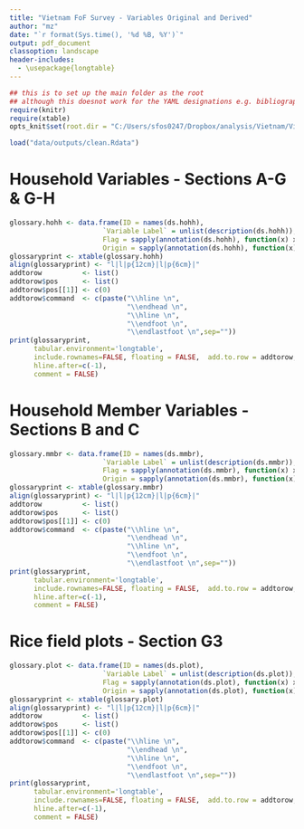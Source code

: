 ```yaml
---
title: "Vietnam FoF Survey - Variables Original and Derived"
author: "mz"
date: "`r format(Sys.time(), '%d %B, %Y')`"
output: pdf_document
classoption: landscape
header-includes:
  - \usepackage{longtable}
---
```

```r
## this is to set up the main folder as the root
## although this doesnot work for the YAML designations e.g. bibliography, css files etc..:(
require(knitr)
require(xtable)
opts_knit$set(root.dir = "C:/Users/sfos0247/Dropbox/analysis/Vietnam/VietnamSurvey")
```

```r
load("data/outputs/clean.Rdata")
```

# Household Variables - Sections A-G & G-H
<!-- Just list of original variables in dataset. -->
  
```r
glossary.hohh <- data.frame(ID = names(ds.hohh), 
                       `Variable Label` = unlist(description(ds.hohh)),
                       Flag = sapply(annotation(ds.hohh), function(x) x[2]),
                       Origin = sapply(annotation(ds.hohh), function(x) x[3]))
glossaryprint <- xtable(glossary.hohh)
align(glossaryprint) <- "l|l|p{12cm}|l|p{6cm}|"
addtorow          <- list()
addtorow$pos      <- list()
addtorow$pos[[1]] <- c(0)
addtorow$command  <- c(paste("\\hline \n",
                             "\\endhead \n",
                             "\\hline \n",
                             "\\endfoot \n",
                             "\\endlastfoot \n",sep=""))
print(glossaryprint,  
      tabular.environment='longtable', 
      include.rownames=FALSE, floating = FALSE,  add.to.row = addtorow,
      hline.after=c(-1),
      comment = FALSE)
```

# Household Member Variables - Sections B and C

<!-- Just list of original variables in dataset. -->
  
```r
glossary.mmbr <- data.frame(ID = names(ds.mmbr), 
                       `Variable Label` = unlist(description(ds.mmbr)),
                       Flag = sapply(annotation(ds.mmbr), function(x) x[2]),
                       Origin = sapply(annotation(ds.mmbr), function(x) x[3]))
glossaryprint <- xtable(glossary.mmbr)
align(glossaryprint) <- "l|l|p{12cm}|l|p{6cm}|"
addtorow          <- list()
addtorow$pos      <- list()
addtorow$pos[[1]] <- c(0)
addtorow$command  <- c(paste("\\hline \n",
                             "\\endhead \n",
                             "\\hline \n",
                             "\\endfoot \n",
                             "\\endlastfoot \n",sep=""))
print(glossaryprint,  
      tabular.environment='longtable', 
      include.rownames=FALSE, floating = FALSE,  add.to.row = addtorow,
      hline.after=c(-1),
      comment = FALSE)
```

# Rice field plots - Section G3

<!-- Just list of original variables in dataset. -->
  
```r
glossary.plot <- data.frame(ID = names(ds.plot), 
                       `Variable Label` = unlist(description(ds.plot)),
                       Flag = sapply(annotation(ds.plot), function(x) x[2]),
                       Origin = sapply(annotation(ds.plot), function(x) x[3]))
glossaryprint <- xtable(glossary.plot)
align(glossaryprint) <- "l|l|p{12cm}|l|p{6cm}|"
addtorow          <- list()
addtorow$pos      <- list()
addtorow$pos[[1]] <- c(0)
addtorow$command  <- c(paste("\\hline \n",
                             "\\endhead \n",
                             "\\hline \n",
                             "\\endfoot \n",
                             "\\endlastfoot \n",sep=""))
print(glossaryprint,  
      tabular.environment='longtable', 
      include.rownames=FALSE, floating = FALSE,  add.to.row = addtorow,
      hline.after=c(-1),
      comment = FALSE)
```

<!--
rmarkdown::render("scripts/r00-survey-variable-list.Rmd", output_format = "pdf_document", output_dir = "reports")
-->
